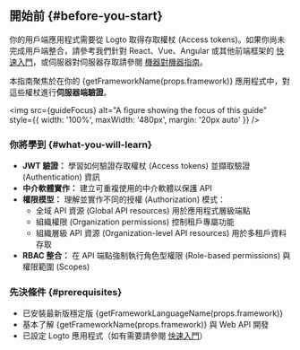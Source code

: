 
## 開始前 \{#before-you-start}

你的用戶端應用程式需要從 Logto 取得存取權杖 (Access tokens)。如果你尚未完成用戶端整合，請參考我們針對 React、Vue、Angular 或其他前端框架的 [快速入門](/quick-starts)，或伺服器對伺服器存取請參閱 [機器對機器指南](/quick-starts/m2m)。

本指南聚焦於在你的 {getFrameworkName(props.framework)} 應用程式中，對這些權杖進行**伺服器端驗證**。

<img
  src={guideFocus}
  alt="A figure showing the focus of this guide"
  style={{ width: '100%', maxWidth: '480px', margin: '20px auto' }}
/>

### 你將學到 \{#what-you-will-learn}

- **JWT 驗證：** 學習如何驗證存取權杖 (Access tokens) 並擷取驗證 (Authentication) 資訊
- **中介軟體實作：** 建立可重複使用的中介軟體以保護 API
- **權限模型：** 理解並實作不同的授權 (Authorization) 模式：
  - 全域 API 資源 (Global API resources) 用於應用程式層級端點
  - 組織權限 (Organization permissions) 控制租戶專屬功能
  - 組織層級 API 資源 (Organization-level API resources) 用於多租戶資料存取
- **RBAC 整合：** 在 API 端點強制執行角色型權限 (Role-based permissions) 與權限範圍 (Scopes)

### 先決條件 \{#prerequisites}

- 已安裝最新版穩定版 {getFrameworkLanguageName(props.framework)}
- 基本了解 {getFrameworkName(props.framework)} 與 Web API 開發
- 已設定 Logto 應用程式（如有需要請參閱 [快速入門](/quick-starts)）
